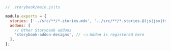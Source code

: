 ```js
// .storybook/main.js|ts

module.exports = {
  stories: ['../src/**/*.stories.mdx', '../src/**/*.stories.@(js|jsx|ts|tsx)'],
  addons: [
    // Other Storybook addons
    'storybook-addon-designs', // 👈 Addon is registered here
  ],
};
```

